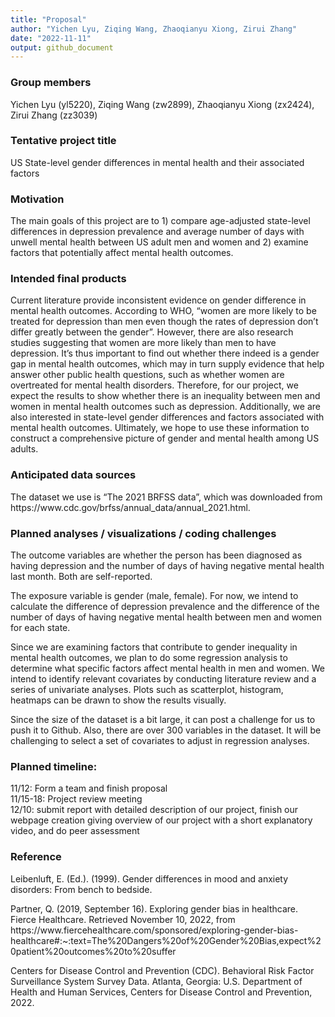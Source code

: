 ```yaml
---
title: "Proposal"
author: "Yichen Lyu, Ziqing Wang, Zhaoqianyu Xiong, Zirui Zhang"
date: "2022-11-11"
output: github_document
---
```


### Group members
Yichen Lyu (yl5220), Ziqing Wang (zw2899), Zhaoqianyu Xiong (zx2424), Zirui Zhang (zz3039)

### Tentative project title
US State-level gender differences in mental health and their associated factors
 
### Motivation
The main goals of this project are to 1) compare age-adjusted state-level differences in depression prevalence and average number of days with unwell mental health between US adult men and women and 2) examine factors that potentially affect mental health outcomes. 
 
### Intended final products
Current literature provide inconsistent evidence on gender difference in mental health outcomes. According to WHO, “women are more likely to be treated for depression than men even though the rates of depression don’t differ greatly between the gender”. However, there are also research studies suggesting that women are more likely than men to have depression. It’s thus important to find out whether there indeed is a gender gap in mental health outcomes, which may in turn supply evidence that help answer other public health questions, such as whether women are overtreated for mental health disorders. Therefore, for our project, we expect the results to show whether there is an inequality between men and women in mental health outcomes such as depression. Additionally, we are also interested in state-level gender differences and factors associated with mental health outcomes. Ultimately, we hope to use these information to construct a comprehensive picture of gender and mental health among US adults.
 
### Anticipated data sources
The dataset we use is “The 2021 BRFSS data”, which was downloaded from https://www.cdc.gov/brfss/annual_data/annual_2021.html.
 
### Planned analyses / visualizations / coding challenges        
The outcome variables are whether the person has been diagnosed as having depression and the number of days of having negative mental health last month. Both are self-reported.  

The exposure variable is gender (male, female). For now, we intend to calculate the difference of depression prevalence and the difference of the number of days of having negative mental health between men and women for each state.  

Since we are examining factors that contribute to gender inequality in mental health outcomes, we plan to do some regression analysis to determine what specific factors affect mental health in men and women. We intend to identify relevant covariates by conducting literature review and a series of univariate analyses. Plots such as scatterplot, histogram, heatmaps can be drawn to show the results visually.  

Since the size of the dataset is a bit large, it can post a challenge for us to push it to Github. Also, there are over 300 variables in the dataset. It will be challenging to select a set of covariates to adjust in regression analyses.
 
### Planned timeline:                                                                                                    	
11/12: Form a team and finish proposal  
11/15-18: Project review meeting    
12/10: submit report with detailed description of our project, finish our webpage creation giving overview of our project with a short explanatory video, and do peer assessment  
 
### Reference
Leibenluft, E. (Ed.). (1999). Gender differences in mood and anxiety disorders: From bench to bedside.  

Partner, Q. (2019, September 16). Exploring gender bias in healthcare. Fierce Healthcare. Retrieved November 10, 2022, from https://www.fiercehealthcare.com/sponsored/exploring-gender-bias-healthcare#:~:text=The%20Dangers%20of%20Gender%20Bias,expect%20patient%20outcomes%20to%20suffer  

Centers for Disease Control and Prevention (CDC). Behavioral Risk Factor Surveillance System Survey Data. Atlanta, Georgia: U.S. Department of Health and Human Services, Centers for Disease Control and Prevention, 2022.
 
 
 
